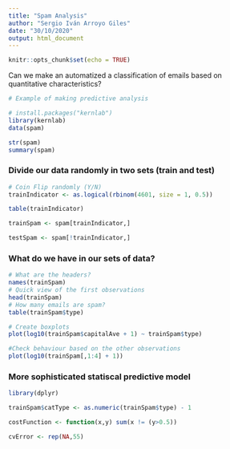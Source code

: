 ```yaml
---
title: "Spam Analysis"
author: "Sergio Iván Arroyo Giles"
date: "30/10/2020"
output: html_document
---
```


```r
knitr::opts_chunk$set(echo = TRUE)
```

Can we make an automatized a classification of emails based on quantitative characteristics?


```r
# Example of making predictive analysis

# install.packages("kernlab")
library(kernlab)
data(spam)

str(spam)
summary(spam)
```

### Divide our data randomly in two sets (train and test)

```r
# Coin Flip randomly (Y/N)
trainIndicator <- as.logical(rbinom(4601, size = 1, 0.5))

table(trainIndicator)

trainSpam <- spam[trainIndicator,]

testSpam <- spam[!trainIndicator,]
```

### What do we have in our sets of data?

```r
# What are the headers?
names(trainSpam)
# Quick view of the first observations
head(trainSpam)
# How many emails are spam?
table(trainSpam$type)

# Create boxplots
plot(log10(trainSpam$capitalAve + 1) ~ trainSpam$type)

#Check behaviour based on the other observations
plot(log10(trainSpam[,1:4] + 1))
```

### More sophisticated statiscal predictive model

```r
library(dplyr)

trainSpam$catType <- as.numeric(trainSpam$type) - 1

costFunction <- function(x,y) sum(x != (y>0.5))

cvError <- rep(NA,55)


```

